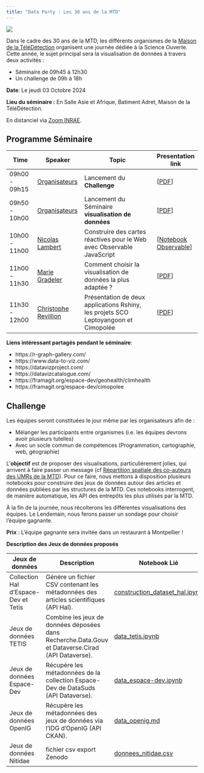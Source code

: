 ```yaml
---
title: "Data Party : Les 30 ans de la MTD"
---
```


![](https://github.com/30ans-MTD/dataparty/raw/main/readme.files/30ans_mtd.png)

Dans le cadre des 30 ans de la MTD, les différents organismes de la [Maison de la TéléDétection]() organisent une journée dédiée à la Science Ouverte. Cette année, le sujet principal sera la visualisation de données à travers deux activités :

- Séminaire de 09h45 à 12h30
- Un challenge de 09h à 18h

**Date**: Le jeudi 03 Octobre 2024

**Lieu du séminaire :**
En Salle Asie et Afrique, Batiment Adret, Maison de la TéléDétection.

En distanciel via [Zoom INRAE](https://inrae-fr.zoom.us/j/3650238425?pwd=dEorRHlQNTF2b1Bzb1NsVHdqUmZGdz09&omn=96030529291).


## Programme Séminaire 


| Time           | Speaker               | Topic                                        | Presentation link |
| -------------- | --------------------- | -------------------------------------------- | ----- |
| 09h00 - 09h15  | [Organisateurs](https://30ans-mtd.github.io/dataparty/about.html)          | Lancement du **Challenge**                                 |                       [[PDF](https://github.com/30ans-MTD/dataparty/raw/main/presentations/2024-10-03_Dataparty_30ans-challenge.pdf)] |
| 09h50 - 10h00  | [Organisateurs](https://30ans-mtd.github.io/dataparty/about.html)          | Lancement du Séminaire **visualisation de données**                                | [[PDF](https://github.com/30ans-MTD/dataparty/raw/main/presentations/2024-10-03_Dataparty_30ans-webinaire.pdf)] |
| 10h00 - 11h00  | [Nicolas Lambert](https://neocarto.hypotheses.org/nicolas-lambert)        | Construire des cartes réactives pour le Web avec Observable JavaScript                      | [[Notebook Observable](https://observablehq.com/@neocartocnrs/mtd)] |
| 11h00 - 11h30  | [Marie Gradeler](https://fr.linkedin.com/in/marie-gradeler)         | Comment choisir la visualisation de données la plus adaptée ?| [[PDF](https://github.com/30ans-MTD/dataparty/raw/main/presentations/Comment%20choisir%20la%20visualisation%20de%20donn%C3%A9es%20la%20plus%20adapt%C3%A9e.pdf)]
| 11h30 - 12h00  | [Christophe Revillion](https://www.researchgate.net/profile/Christophe-Revillion)   | Présentation de deux applications Rshiny, les projets SCO Leptoyangoon et Cimopolée                              | [[PDF](https://nextcloud.inrae.fr/s/jKXxi7yxyTAQX2J)] |

**Liens intéressant partagés pendant le séminaire**:

- https://r-graph-gallery.com/
- https://www.data-to-viz.com/
- https://datavizproject.com/
- https://datavizcatalogue.com/
- https://framagit.org/espace-dev/geohealth/climhealth
- https://framagit.org/espace-dev/cimopolee

## Challenge

Les équipes seront constituées le jour même par les organisateurs afin de :

- Mélanger les participants entre organismes (i.e. les équipes devrons avoir plusieurs tutelles)
- Avec un socle commun de compétences (Programmation, cartographie, web, géographie)

L'**objectif** est de proposer des visualisations, particulièrement jolies, qui arrivent à faire passer un message (cf [Répartition spatiale des co-auteurs des UMRs de la MTD](https://30ans-mtd.github.io/dataparty/idees_dataviz.html)).
Pour ce faire, nous mettons à disposition plusieurs notebooks pour construire des jeux de données autour des articles et données publiées par les structures de la MTD. Ces notebooks interrogent, de manière automatique, les API des entrepôts les plus utilisés par la MTD.

À la fin de la journée, nous récolterons les différentes visualisations des équipes. Le Lendemain, nous ferons passer un sondage pour choisir l'équipe gagnante.

**Prix** : L'équipe gagnante sera invitée dans un restaurant à Montpellier !

**Description des Jeux de données proposés**

| Jeux de données                        | Description                                                                                   | Notebook Lié                                         | Information Géographique                            |
| ------------------------------------ | --------------------------------------------------------------------------------------------- | ---------------------------------------------------- | --------------------------------------------------- |
| Collection Hal d'Espace-Dev et Tetis | Génère un fichier CSV contenant les métadonnées des articles scientifiques (API Hal).          | [construction_dataset_hal.ipynb](https://github.com/30ans-MTD/dataparty/blob/main/notebooks/hal_dataset.ipynb) | Les pays des adresses d'affiliation des co-auteurs       |
| Jeux de données TETIS                | Combine les jeux de données déposées dans Recherche.Data.Gouv et Dataverse.Cirad (API Dataverse). | [data_tetis.ipynb](https://github.com/30ans-MTD/dataparty/blob/main/notebooks/data_tetis.ipynb)        | Terrain d'étude quand cela est renseigné |
| Jeux de données Espace-Dev           | Récupère les métadonnées de la collection Espace-Dev de DataSuds (API Dataverse).              | [data_espace-dev.ipynb](https://github.com/30ans-MTD/dataparty/blob/main/notebooks/data_espace-dev.ipynb) | Terrain d'étude quand cela est renseigné    |
| Jeux de données OpenIG               | Récupère les métadonnées des jeux de données via l'IDG d'OpenIG (API CKAN).                   | [data_openig.md](https://github.com/30ans-MTD/dataparty/blob/main/notebooks/data_openig.md)      | -  |
| Jeux de données Nitidae | fichier csv export Zenodo | [donnees_nitidae.csv](https://github.com/30ans-MTD/dataparty/blob/main/readme.files/donnees_nitidae.csv) | -  |
